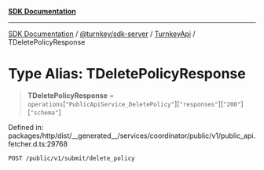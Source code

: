[**SDK Documentation**](../../../../../README.mdx)

***

[SDK Documentation](../../../../../packages.mdx) / [@turnkey/sdk-server](../../../README.mdx) / [TurnkeyApi](../README.mdx) / TDeletePolicyResponse

# Type Alias: TDeletePolicyResponse

> **TDeletePolicyResponse** = `operations`\[`"PublicApiService_DeletePolicy"`\]\[`"responses"`\]\[`"200"`\]\[`"schema"`\]

Defined in: packages/http/dist/\_\_generated\_\_/services/coordinator/public/v1/public\_api.fetcher.d.ts:29768

`POST /public/v1/submit/delete_policy`
